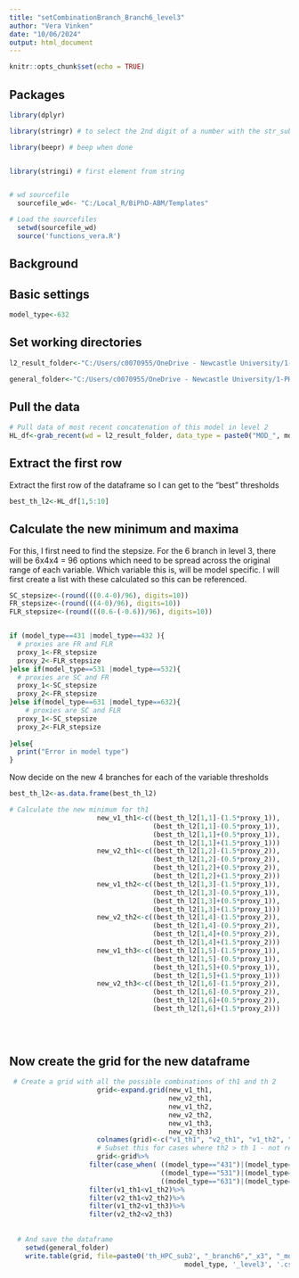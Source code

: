```yaml
---
title: "setCombinationBranch_Branch6_level3"
author: "Vera Vinken"
date: "10/06/2024"
output: html_document
---
```


```r
knitr::opts_chunk$set(echo = TRUE)
```
  
## Packages 

```r
library(dplyr)

library(stringr) # to select the 2nd digit of a number with the str_sub() function 

library(beepr) # beep when done 


library(stringi) # first element from string


# wd sourcefile 
  sourcefile_wd<- "C:/Local_R/BiPhD-ABM/Templates"    

# Load the sourcefiles 
  setwd(sourcefile_wd)
  source('functions_vera.R')


```

## Background

## Basic settings 
```r
model_type<-632
```

## Set working directories 
```r
l2_result_folder<-"C:/Users/c0070955/OneDrive - Newcastle University/1-PHD-project/Modelling/HPC/predesigned_branches/output_subset2_6/level_2/concat_results/"

general_folder<-"C:/Users/c0070955/OneDrive - Newcastle University/1-PHD-project/Modelling/HPC/predesigned_branches"


```

## Pull the data 

```r
# Pull data of most recent concatenation of this model in level 2
HL_df<-grab_recent(wd = l2_result_folder, data_type = paste0("MOD_", model_type, "_lev2.Rda"))


```
## Extract the first row 

Extract the first row of the dataframe so I can get to the "best" thresholds 

```r
best_th_l2<-HL_df[1,5:10]

```

## Calculate the new minimum and maxima 

For this, I first need to find the stepsize. For the 6 branch in level 3, there will be 6x4x4 = 96 options which need to be spread across the original range of each variable. Which variable this is, will be model specific. I will first create a list with these calculated so this can be referenced. 

```r
SC_stepsize<-(round(((0.4-0)/96), digits=10))
FR_stepsize<-(round(((4-0)/96), digits=10))
FLR_stepsize<-(round(((0.6-(-0.6))/96), digits=10))


if (model_type==431 |model_type==432 ){
  # proxies are FR and FLR 
  proxy_1<-FR_stepsize
  proxy_2<-FLR_stepsize
}else if(model_type==531 |model_type==532){
  # proxies are SC and FR
  proxy_1<-SC_stepsize
  proxy_2<-FR_stepsize
}else if(model_type==631 |model_type==632){
    # proxies are SC and FLR
  proxy_1<-SC_stepsize
  proxy_2<-FLR_stepsize
  
}else{
  print("Error in model type")
}


```

Now decide on the new 4 branches for each of the variable thresholds 

```r

best_th_l2<-as.data.frame(best_th_l2)

# Calculate the new minimum for th1 
                      new_v1_th1<-c((best_th_l2[1,1]-(1.5*proxy_1)), 
                                    (best_th_l2[1,1]-(0.5*proxy_1)), 
                                    (best_th_l2[1,1]+(0.5*proxy_1)), 
                                    (best_th_l2[1,1]+(1.5*proxy_1)))
                      new_v2_th1<-c((best_th_l2[1,2]-(1.5*proxy_2)), 
                                    (best_th_l2[1,2]-(0.5*proxy_2)), 
                                    (best_th_l2[1,2]+(0.5*proxy_2)), 
                                    (best_th_l2[1,2]+(1.5*proxy_2)))
                      new_v1_th2<-c((best_th_l2[1,3]-(1.5*proxy_1)), 
                                    (best_th_l2[1,3]-(0.5*proxy_1)), 
                                    (best_th_l2[1,3]+(0.5*proxy_1)), 
                                    (best_th_l2[1,3]+(1.5*proxy_1)))
                      new_v2_th2<-c((best_th_l2[1,4]-(1.5*proxy_2)), 
                                    (best_th_l2[1,4]-(0.5*proxy_2)), 
                                    (best_th_l2[1,4]+(0.5*proxy_2)), 
                                    (best_th_l2[1,4]+(1.5*proxy_2)))
                      new_v1_th3<-c((best_th_l2[1,5]-(1.5*proxy_1)), 
                                    (best_th_l2[1,5]-(0.5*proxy_1)), 
                                    (best_th_l2[1,5]+(0.5*proxy_1)), 
                                    (best_th_l2[1,5]+(1.5*proxy_1)))
                      new_v2_th3<-c((best_th_l2[1,6]-(1.5*proxy_2)), 
                                    (best_th_l2[1,6]-(0.5*proxy_2)), 
                                    (best_th_l2[1,6]+(0.5*proxy_2)), 
                                    (best_th_l2[1,6]+(1.5*proxy_2)))
            
                                    
                      


```

## Now create the grid for the new dataframe 


```r
 # Create a grid with all the possible combinations of th1 and th 2 
                      grid<-expand.grid(new_v1_th1, 
                                        new_v2_th1, 
                                        new_v1_th2,
                                        new_v2_th2, 
                                        new_v1_th3, 
                                        new_v2_th3)
                      colnames(grid)<-c("v1_th1", "v2_th1", "v1_th2", "v2_th2", "v1_th3", "v2_th3")
                      # Subset this for cases where th2 > th 1 - not really necessary anymore 
                      grid<-grid%>%
                    filter(case_when( ((model_type=="431")|(model_type=="432"))~v1_th1>0 & v1_th2>0 & v1_th3>0, 
                                      ((model_type=="531")|(model_type=="532"))~v1_th1>0 & v2_th1>0 & v1_th2>0 & v2_th2>0 & v1_th3>0 & v2_th3>0,
                                      ((model_type=="631")|(model_type=="632"))~v1_th1>0 & v1_th2>0 & v1_th3>0))%>%
                    filter(v1_th1<v1_th2)%>%
                    filter(v2_th1<v2_th2)%>%
                    filter(v1_th2<v1_th3)%>%
                    filter(v2_th2<v2_th3)
                      
                      
  # And save the dataframe 
    setwd(general_folder)
    write.table(grid, file=paste0('th_HPC_sub2', "_branch6","_x3", "_mod", 
                                            model_type, '_level3', '.csv'), row.names = F, col.names = F)
```